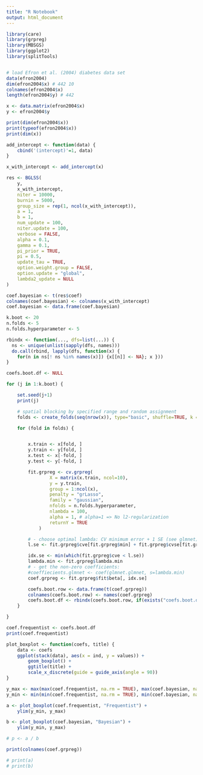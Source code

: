 ```yaml
---
title: "R Notebook"
output: html_document
---
```


```r

library(care)
library(grpreg)
library(MBSGS)
library(ggplot2)
library(splitTools)


# load Efron et al. (2004) diabetes data set
data(efron2004)
dim(efron2004$x) # 442 10
colnames(efron2004$x)
length(efron2004$y) # 442

x <- data.matrix(efron2004$x)
y <- efron2004$y

print(dim(efron2004$x))
print(typeof(efron2004$x))
print(dim(x))

```
```r

add_intercept <- function(data) {
    cbind('(intercept)'=1, data)
}

x_with_intercept <- add_intercept(x)

res <- BGLSS(
    y,
    x_with_intercept,
    niter = 10000,
    burnin = 5000,
    group_size = rep(1, ncol(x_with_intercept)),
    a = 1,
    b = 1,
    num_update = 100,
    niter.update = 100,
    verbose = FALSE,
    alpha = 0.1,
    gamma = 0.1,
    pi_prior = TRUE,
    pi = 0.5,
    update_tau = TRUE,
    option.weight.group = FALSE,
    option.update = "global",
    lambda2_update = NULL
)

coef.bayesian <- t(res$coef)
colnames(coef.bayesian) <- colnames(x_with_intercept)
coef.bayesian <- data.frame(coef.bayesian)

```

```r

k.boot <- 20
n.folds <- 5
n.folds.hyperparameter <- 5

rbindx <- function(..., dfs=list(...)) {
  ns <- unique(unlist(sapply(dfs, names)))
  do.call(rbind, lapply(dfs, function(x) {
    for(n in ns[! ns %in% names(x)]) {x[[n]] <- NA}; x }))
}

coefs.boot.df <- NULL

for (j in 1:k.boot) {

    set.seed(j+1)
    print(j)

    # spatial blocking by specified range and random assignment
    folds <- create_folds(seq(nrow(x)), type="basic", shuffle=TRUE, k = n.folds)

    for (fold in folds) {


        x.train <- x[fold, ]
        y.train <- y[fold, ]
        x.test <- x[-fold, ]
        y.test <- y[-fold, ]

        fit.grpreg <- cv.grpreg(
                X = matrix(x.train, ncol=10),
                y = y.train,
                group = 1:ncol(x),
                penalty = "grLasso",
                family = "gaussian",
                nfolds = n.folds.hyperparameter,
                nlambda = 100,
                alpha = 1, # alpha=1 => No l2-regularization
                returnY = TRUE
            )

        # - choose optimal lambda: CV minimum error + 1 SE (see glmnet)
        l.se <- fit.grpreg$cve[fit.grpreg$min] + fit.grpreg$cvse[fit.grpreg$min]

        idx.se <- min(which(fit.grpreg$cve < l.se))
        lambda.min <- fit.grpreg$lambda.min
        # - get the non-zero coefficients:
        #coeffiecients.glmnet <- coef(glmnet.glmnet, s=lambda.min)
        coef.grpreg <- fit.grpreg$fit$beta[, idx.se]

        coefs.boot.row <- data.frame(t(coef.grpreg))
        colnames(coefs.boot.row) <- names(coef.grpreg)
        coefs.boot.df <- rbindx(coefs.boot.row, if(exists("coefs.boot.df")) coefs.boot.df)
    }

}

coef.frequentist <- coefs.boot.df
print(coef.frequentist)

```

```r

plot_boxplot <- function(coefs, title) {
    data <- coefs
    ggplot(stack(data), aes(x = ind, y = values)) +
        geom_boxplot() +
        ggtitle(title) +
        scale_x_discrete(guide = guide_axis(angle = 90))
}

y_max <- max(max(coef.frequentist, na.rm = TRUE), max(coef.bayesian, na.rm = TRUE))
y_min <- min(min(coef.frequentist, na.rm = TRUE), min(coef.bayesian, na.rm = TRUE))

a <- plot_boxplot(coef.frequentist, "Frequentist") +
    ylim(y_min, y_max)

b <- plot_boxplot(coef.bayesian, "Bayesian") +
    ylim(y_min, y_max)

# p <- a / b

print(colnames(coef.grpreg))

# print(a)
# print(b)

```

